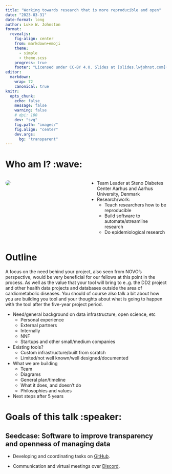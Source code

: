 ```yaml
---
title: "Working towards research that is more reproducible and open"
date: "2023-03-31"
date-format: long
author: Luke W. Johnston
format: 
  revealjs:
    fig-align: center
    from: markdown+emoji
    theme:
      - simple
      - theme.scss
    progress: true
    footer: "Licensed under CC-BY 4.0. Slides at [slides.lwjohnst.com](https://slides.lwjohnst.com)"
editor: 
  markdown: 
    wrap: 72
    canonical: true
knitr: 
  opts_chunk: 
    echo: false
    message: false
    warning: false
    # dpi: 100
    dev: "svg"
    fig.path: "images/"
    fig.align: "center"
    dev.args:
      bg: "transparent"
---
```


# Who am I? :wave:

::: columns
::: {.column width="50%"}
[![](images/portrait.jpeg){style="border-radius: 50%"}](https://lukewjohnston.com/)
:::

::: {.column width="50%"}
-   Team Leader at Steno Diabetes Center Aarhus and Aarhus University,
    Denmark
-   Research/work:
    -   Teach researchers how to be reproducible
    -   Build software to automate/streamline research
    -   Do epidemiological research
:::
:::

# Outline

A focus on the need behind your project, also seen from NOVO's
perspective, would be very beneficial for our fellows at this point in
the process. As well as the value that your tool will bring to e..g. the
DD2 project and other health data projects and databases outside the
area of cardiometabolic diseases. You should of course also talk a bit
about how you are building you tool and your thoughts about what is
going to happen with the tool after the five-year project period.

-   Need/general background on data infrastructure, open science, etc
    -   Personal experience
    -   External partners
    -   Internally
    -   NNF
    -   Startups and other small/medium companies
-   Existing tools?
    -   Custom infrastructure/built from scratch
    -   Limited/not well known/well designed/documented
-   What we are building
    -   Team
    -   Diagrams
    -   General plan/timeline
    -   What it does, and doesn't do
    -   Philosophies and values
-   Next steps after 5 years

# Goals of this talk :speaker:

## Seedcase: Software to improve transparency and openness of managing data {.center}

-   Developing and coordinating tasks on
    [GitHub](https://github.com/seedcase-project/seedcase-project/issues).

-   Communication and virtual meetings over
    [Discord](https://discord.com/).
